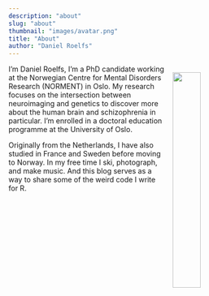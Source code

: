 ```yaml
---
description: "about"
slug: "about"
thumbnail: "images/avatar.png"
title: "About"
author: "Daniel Roelfs"
---
```


<img style="position: relative;
    top: 15px;
    padding: 0 15px; 
    float: right;" 
  src="/about_files/avatar.png" width="33%"
/>

I'm Daniel Roelfs, I'm a PhD candidate working at the Norwegian Centre for Mental Disorders Research (NORMENT) in Oslo. My research focuses on the intersection between neuroimaging and genetics to discover more about the human brain and schizophrenia in particular. I'm enrolled in a doctoral education programme at the University of Oslo.

Originally from the Netherlands, I have also studied in France and Sweden before moving to Norway. In my free time I ski, photograph, and make music. And this blog serves as a way to share some of the weird code I write for R.